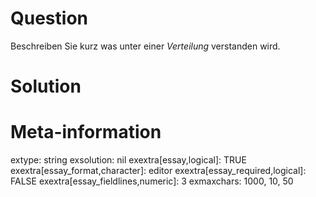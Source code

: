 Question
========

Beschreiben Sie kurz was unter einer *Verteilung* verstanden wird.


Solution
========

Meta-information
================
extype: string
exsolution: nil
exextra[essay,logical]: TRUE
exextra[essay_format,character]: editor
exextra[essay_required,logical]: FALSE
exextra[essay_fieldlines,numeric]: 3
exmaxchars: 1000, 10, 50